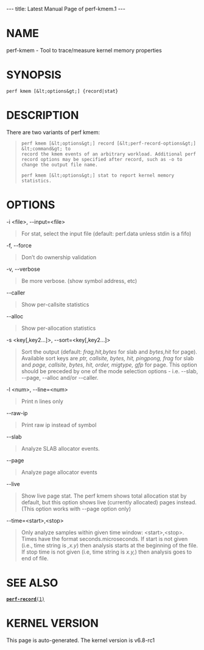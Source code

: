 ---
title: Latest Manual Page of perf-kmem.1
---


= NAME =

perf-kmem - Tool to trace/measure kernel memory properties

= SYNOPSIS =

<pre>perf kmem [&lt;options&gt;] {record|stat}</pre>
= DESCRIPTION =

There are two variants of perf kmem:

<blockquote><pre>perf kmem [&lt;options&gt;] record [&lt;perf-record-options&gt;] &lt;command&gt; to
record the kmem events of an arbitrary workload. Additional perf
record options may be specified after record, such as -o to
change the output file name.

perf kmem [&lt;options&gt;] stat to report kernel memory statistics.</pre></blockquote>
= OPTIONS =

-i &lt;file&gt;, --input=&lt;file&gt;

<blockquote>For stat, select the input file (default: perf.data unless stdin is a fifo)
</blockquote>
-f, --force

<blockquote>Don’t do ownership validation
</blockquote>
-v, --verbose

<blockquote>Be more verbose. (show symbol address, etc)
</blockquote>
--caller

<blockquote>Show per-callsite statistics
</blockquote>
--alloc

<blockquote>Show per-allocation statistics
</blockquote>
-s &lt;key[,key2...]&gt;, --sort=&lt;key[,key2...]&gt;

<blockquote>Sort the output (default: ''frag,hit,bytes'' for slab and ''bytes,hit'' for page). Available sort keys are ''ptr, callsite, bytes, hit, pingpong, frag'' for slab and ''page, callsite, bytes, hit, order, migtype, gfp'' for page. This option should be preceded by one of the mode selection options - i.e. --slab, --page, --alloc and/or --caller.
</blockquote>
-l &lt;num&gt;, --line=&lt;num&gt;

<blockquote>Print n lines only
</blockquote>
--raw-ip

<blockquote>Print raw ip instead of symbol
</blockquote>
--slab

<blockquote>Analyze SLAB allocator events.
</blockquote>
--page

<blockquote>Analyze page allocator events
</blockquote>
--live

<blockquote>Show live page stat. The perf kmem shows total allocation stat by default, but this option shows live (currently allocated) pages instead. (This option works with --page option only)
</blockquote>
--time=&lt;start&gt;,&lt;stop&gt;

<blockquote>Only analyze samples within given time window: &lt;start&gt;,&lt;stop&gt;. Times have the format seconds.microseconds. If start is not given (i.e., time string is '',x.y'') then analysis starts at the beginning of the file. If stop time is not given (i.e, time string is ''x.y,'') then analysis goes to end of file.
</blockquote>
= SEE ALSO =

[[Latest Manual Page of perf-record.1|<tt>'''perf-record'''(1)</tt>]]


= KERNEL VERSION =

This page is auto-generated.  The kernel version is v6.8-rc1